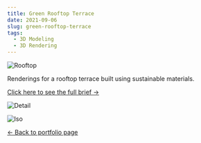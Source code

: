 ```yaml
---
title: Green Rooftop Terrace
date: 2021-09-06
slug: green-rooftop-terrace
tags:
  - 3D Modeling
  - 3D Rendering
---
```


![Rooftop](./rooftop-iso.jpg)

Renderings for a rooftop terrace built using sustainable materials.

[Click here to see the full brief &#x2192;](https://drive.google.com/file/d/1dznIwQOUSCeOm1p94C2TXieRYcNue7c3/view?usp=sharing)

![Detail](./rooftop-detail.jpg)

![Iso](./roof-terrace-iso-right.jpg)

[&#x2190; Back to portfolio page](/blog)